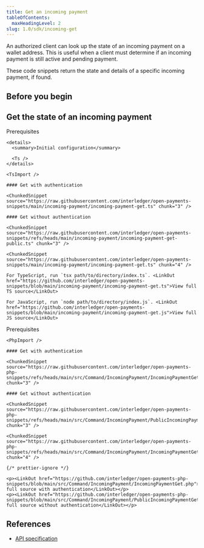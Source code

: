 ```yaml
---
title: Get an incoming payment
tableOfContents:
  maxHeadingLevel: 2
slug: 1.0/sdk/incoming-get
---
```



An authorized client can look up the state of an incoming payment on a wallet address. This is useful when a client must determine if an incoming payment is still active and pending payment.

These code snippets return the state and details of a specific incoming payment, if found.

## Before you begin

<Begin />

## Get the state of an incoming payment

<Tabs>
  <TabItem label="TypeScript/JavaScript" icon="seti:javascript">
    <LinkButton href="https://github.com/interledger/open-payments-snippets/blob/main/README.md#prerequisites" target="_blank" icon="external" iconPlacement="start">Prerequisites</LinkButton>

    <details>
      <summary>Initial configuration</summary>

      <Ts />
    </details>

    <TsImport />

    #### Get with authentication

    <ChunkedSnippet source="https://raw.githubusercontent.com/interledger/open-payments-snippets/main/incoming-payment/incoming-payment-get.ts" chunk="3" />

    #### Get without authentication

    <ChunkedSnippet source="https://raw.githubusercontent.com/interledger/open-payments-snippets/refs/heads/main/incoming-payment/incoming-payment-get-public.ts" chunk="3" />

    <ChunkedSnippet source="https://raw.githubusercontent.com/interledger/open-payments-snippets/main/incoming-payment/incoming-payment-get.ts" chunk="4" />

    For TypeScript, run `tsx path/to/directory/index.ts`. <LinkOut href="https://github.com/interledger/open-payments-snippets/blob/main/incoming-payment/incoming-payment-get.ts">View full TS source</LinkOut>

    For JavaScript, run `node path/to/directory/index.js`. <LinkOut href="https://github.com/interledger/open-payments-snippets/blob/main/incoming-payment/incoming-payment-get.js">View full JS source</LinkOut>

  </TabItem>

  <TabItem label="PHP" icon="seti:php">
    <LinkButton href="https://github.com/interledger/open-payments-php-snippets/blob/main/README.md#prerequisites" target="_blank" icon="external" iconPlacement="start">Prerequisites</LinkButton>

    <PhpImport />

    #### Get with authentication

    <ChunkedSnippet source="https://raw.githubusercontent.com/interledger/open-payments-php-snippets/refs/heads/main/src/Command/IncomingPayment/IncomingPaymentGet.php" chunk="3" />

    #### Get without authentication

    <ChunkedSnippet source="https://raw.githubusercontent.com/interledger/open-payments-php-snippets/refs/heads/main/src/Command/IncomingPayment/PublicIncomingPaymentGet.php" chunk="3" />

    <ChunkedSnippet source="https://raw.githubusercontent.com/interledger/open-payments-php-snippets/refs/heads/main/src/Command/IncomingPayment/IncomingPaymentGet.php" chunk="4" />

    {/* prettier-ignore */}

    <p><LinkOut href="https://github.com/interledger/open-payments-php-snippets/blob/main/src/Command/IncomingPayment/IncomingPaymentGet.php">View full source with authentication</LinkOut></p>
    <p><LinkOut href="https://github.com/interledger/open-payments-php-snippets/blob/main/src/Command/IncomingPayment/PublicIncomingPaymentGet.php">View full source without authentication</LinkOut></p>

  </TabItem>
</Tabs>

## References

- [API specification](/1.0/apis/resource-server/operations/get-incoming-payment)
